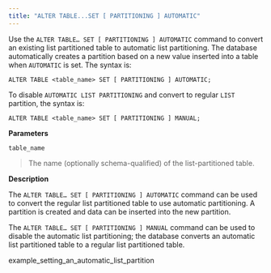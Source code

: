```yaml
---
title: "ALTER TABLE...SET [ PARTITIONING ] AUTOMATIC"
---
```


<div id="alter_table_set_partitioning_automatic" class="registered_link"></div>


Use the `ALTER TABLE… SET [ PARTITIONING ] AUTOMATIC` command to convert an existing list partitioned table to automatic list partitioning. The database automatically creates a partition based on a new value inserted into a table when `AUTOMATIC` is set. The syntax is:

``` text
ALTER TABLE <table_name> SET [ PARTITIONING ] AUTOMATIC;
```

To disable `AUTOMATIC LIST PARTITIONING` and convert to regular `LIST` partition, the syntax is:

``` text
ALTER TABLE <table_name> SET [ PARTITIONING ] MANUAL;
```

**Parameters**

`table_name`

> The name (optionally schema-qualified) of the list-partitioned table.

**Description**

The `ALTER TABLE… SET [ PARTITIONING ] AUTOMATIC` command can be used to convert the regular list partitioned table to use automatic partitioning. A partition is created and data can be inserted into the new partition.

The `ALTER TABLE… SET [ PARTITIONING ] MANUAL` command can be used to disable the automatic list partitioning; the database converts an automatic list partitioned table to a regular list partitioned table.

<div class="toctree" maxdepth="3">

example\_setting\_an\_automatic\_list\_partition

</div>
